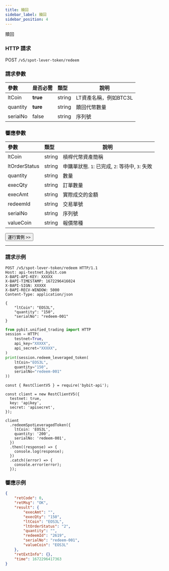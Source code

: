 ```yaml
---
title: 贖回
sidebar_label: 贖回
sidebar_position: 4
---
```

贖回

### HTTP 請求
POST `/v5/spot-lever-token/redeem`

### 請求參數
| 參數 | 是否必需 | 類型 | 說明|
|:----- |:-------|:-----|------ |
|ltCoin |**true** |string |LT資產名稱，例如BTC3L |
|quantity |**ture** |string |贖回代幣數量 |
|serialNo |false |string |序列號 |

### 響應參數
| 參數 | 類型 | 說明|
|:----- |:-----|----- |
|ltCoin |string |槓桿代幣資產簡稱 |
|ltOrderStatus |string |申購單狀態. `1`: 已完成, `2`: 等待中, `3`: 失敗 |
|quantity |string |數量 |
|execQty |string |訂單數量 |
|execAmt |string |實際成交的金額 |
|redeemId|string |交易單號 |
|serialNo |string |序列號 |
|valueCoin |string |報價幣種 |

<a href="/api-explorer/v5/lt/redeem"><Button>運行實例 >></Button></a>

---

### 請求示例

<Tabs groupId="programming-languages">
<TabItem value="http" label="HTTP">

```http
POST /v5/spot-lever-token/redeem HTTP/1.1
Host: api-testnet.bybit.com
X-BAPI-API-KEY: XXXXX
X-BAPI-TIMESTAMP: 1672296416024
X-BAPI-SIGN: XXXXX
X-BAPI-RECV-WINDOW: 5000
Content-Type: application/json

{
    "ltCoin": "EOS3L",
    "quantity": "150",
    "serialNo": "redeem-001"
}
```

</TabItem>
<TabItem value="python" label="Python">

```python
from pybit.unified_trading import HTTP
session = HTTP(
    testnet=True,
    api_key="XXXXX",
    api_secret="XXXXX",
)
print(session.redeem_leveraged_token(
    ltCoin="EOS3L",
    quantity="150",
    serialNo="redeem-001"
))
```

</TabItem>

<TabItem value="Node" label="Node.js">

```n4js
const { RestClientV5 } = require('bybit-api');

const client = new RestClientV5({
  testnet: true,
  key: 'apikey',
  secret: 'apisecret',
});

client
  .redeemSpotLeveragedToken({
    ltCoin: 'EOS3L',
    quantity: '200',
    serialNo: 'redeem-001',
  })
  .then((response) => {
    console.log(response);
  })
  .catch((error) => {
    console.error(error);
  });
```

</TabItem>
</Tabs>

### 響應示例

```json
{
    "retCode": 0,
    "retMsg": "OK",
    "result": {
        "execAmt": "",
        "execQty": "150",
        "ltCoin": "EOS3L",
        "ltOrderStatus": "2",
        "quantity": "",
        "redeemId": "2619",
        "serialNo": "redeem-001",
        "valueCoin": "EOS3L"
    },
    "retExtInfo": {},
    "time": 1672296417363
}
```
